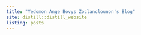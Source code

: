 ```yaml
---
title: "Yedomon Ange Bovys Zoclanclounon's Blog"
site: distill::distill_website
listing: posts
---
```



